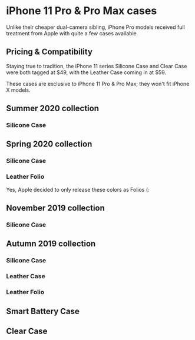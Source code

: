 
# iPhone 11 Pro & Pro Max cases

Unlike their cheaper dual-camera sibling, iPhone Pro models received full treatment from Apple with quite a few cases available.

## Pricing & Compatibility

Staying true to tradition, the iPhone 11 series Silicone Case and Clear Case were both tagged at \$49, with the Leather Case coming in at \$59.

These cases are exclusive to iPhone 11 Pro & Pro Max; they won't fit iPhone X models.

## Summer 2020 collection

### Silicone Case

<CaseTableTabs series="iPhone 11 Pro" season="Summer 2020" material="Silicone Case" />

## Spring 2020 collection

### Silicone Case

<CaseTableTabs series="iPhone 11 Pro" season="Spring 2020" material="Silicone Case" />

### Leather Folio

<CaseTableTabs series="iPhone 11 Pro" season="Spring 2020" material="Leather Folio" />

Yes, Apple decided to only release these colors as Folios (:

## November 2019 collection

### Silicone Case

<CaseTableTabs series="iPhone 11 Pro" season="November 2019" material="Silicone Case" />

## Autumn 2019 collection

### Silicone Case

<CaseTableTabs series="iPhone 11 Pro" season="Autumn 2019" material="Silicone Case" />

### Leather Case

<CaseTableTabs series="iPhone 11 Pro" season="Autumn 2019" material="Leather Case" />

### Leather Folio

<CaseTableTabs series="iPhone 11 Pro" season="Autumn 2019" material="Leather Folio" />

## Smart Battery Case

<CaseTableTabs series="iPhone 11 Pro" season="November 2019" material="Smart Battery Case" />

## Clear Case

<CaseTableTabs series="iPhone 11 Pro" season="Autumn 2019" material="Clear Case" />
